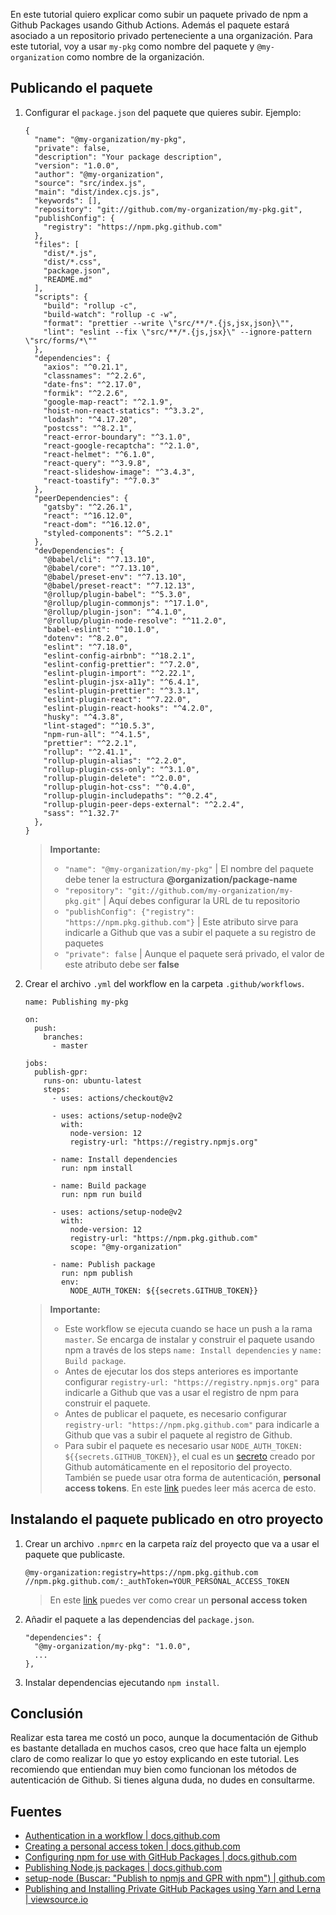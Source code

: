 En este tutorial quiero explicar como subir un paquete privado de npm a Github Packages usando Github Actions. Además el paquete estará asociado a un repositorio privado perteneciente a una organización. Para este tutorial, voy a usar `my-pkg` como nombre del paquete y `@my-organization` como nombre de la organización.

## Publicando el paquete

1. Configurar el `package.json` del paquete que quieres subir. Ejemplo:

   ```
   {
     "name": "@my-organization/my-pkg",
     "private": false,
     "description": "Your package description",
     "version": "1.0.0",
     "author": "@my-organization",
     "source": "src/index.js",
     "main": "dist/index.cjs.js",
     "keywords": [],
     "repository": "git://github.com/my-organization/my-pkg.git",
     "publishConfig": {
       "registry": "https://npm.pkg.github.com"
     },
     "files": [
       "dist/*.js",
       "dist/*.css",
       "package.json",
       "README.md"
     ],
     "scripts": {
       "build": "rollup -c",
       "build-watch": "rollup -c -w",
       "format": "prettier --write \"src/**/*.{js,jsx,json}\"",
       "lint": "eslint --fix \"src/**/*.{js,jsx}\" --ignore-pattern \"src/forms/*\""
     },
     "dependencies": {
       "axios": "^0.21.1",
       "classnames": "^2.2.6",
       "date-fns": "^2.17.0",
       "formik": "^2.2.6",
       "google-map-react": "^2.1.9",
       "hoist-non-react-statics": "^3.3.2",
       "lodash": "^4.17.20",
       "postcss": "^8.2.1",
       "react-error-boundary": "^3.1.0",
       "react-google-recaptcha": "^2.1.0",
       "react-helmet": "^6.1.0",
       "react-query": "^3.9.8",
       "react-slideshow-image": "^3.4.3",
       "react-toastify": "^7.0.3"
     },
     "peerDependencies": {
       "gatsby": "^2.26.1",
       "react": "^16.12.0",
       "react-dom": "^16.12.0",
       "styled-components": "^5.2.1"
     },
     "devDependencies": {
       "@babel/cli": "^7.13.10",
       "@babel/core": "^7.13.10",
       "@babel/preset-env": "^7.13.10",
       "@babel/preset-react": "^7.12.13",
       "@rollup/plugin-babel": "^5.3.0",
       "@rollup/plugin-commonjs": "^17.1.0",
       "@rollup/plugin-json": "^4.1.0",
       "@rollup/plugin-node-resolve": "^11.2.0",
       "babel-eslint": "^10.1.0",
       "dotenv": "^8.2.0",
       "eslint": "^7.18.0",
       "eslint-config-airbnb": "^18.2.1",
       "eslint-config-prettier": "^7.2.0",
       "eslint-plugin-import": "^2.22.1",
       "eslint-plugin-jsx-a11y": "^6.4.1",
       "eslint-plugin-prettier": "^3.3.1",
       "eslint-plugin-react": "^7.22.0",
       "eslint-plugin-react-hooks": "^4.2.0",
       "husky": "^4.3.8",
       "lint-staged": "^10.5.3",
       "npm-run-all": "^4.1.5",
       "prettier": "^2.2.1",
       "rollup": "^2.41.1",
       "rollup-plugin-alias": "^2.2.0",
       "rollup-plugin-css-only": "^3.1.0",
       "rollup-plugin-delete": "^2.0.0",
       "rollup-plugin-hot-css": "^0.4.0",
       "rollup-plugin-includepaths": "^0.2.4",
       "rollup-plugin-peer-deps-external": "^2.2.4",
       "sass": "^1.32.7"
     },
   }
   ```

   > **Importante:**
   >
   > - `"name": "@my-organization/my-pkg"` | El nombre del paquete debe tener la estructura **@organization/package-name**
   > - `"repository": "git://github.com/my-organization/my-pkg.git"` | Aquí debes configurar la URL de tu repositorio
   > - `"publishConfig": {"registry": "https://npm.pkg.github.com"}` | Este atributo sirve para indicarle a Github que vas a subir el paquete a su registro de paquetes
   > - `"private": false` | Aunque el paquete será privado, el valor de este atributo debe ser **false**

1. Crear el archivo `.yml` del workflow en la carpeta `.github/workflows`.

   ```
   name: Publishing my-pkg

   on:
     push:
       branches:
         - master

   jobs:
     publish-gpr:
       runs-on: ubuntu-latest
       steps:
         - uses: actions/checkout@v2

         - uses: actions/setup-node@v2
           with:
             node-version: 12
             registry-url: "https://registry.npmjs.org"

         - name: Install dependencies
           run: npm install

         - name: Build package
           run: npm run build

         - uses: actions/setup-node@v2
           with:
             node-version: 12
             registry-url: "https://npm.pkg.github.com"
             scope: "@my-organization"

         - name: Publish package
           run: npm publish
           env:
             NODE_AUTH_TOKEN: ${{secrets.GITHUB_TOKEN}}
   ```

   > **Importante:**
   >
   > - Este workflow se ejecuta cuando se hace un push a la rama `master`. Se encarga de instalar y construir el paquete usando npm a través de los steps `name: Install dependencies` y `name: Build package`.
   > - Antes de ejecutar los dos steps anteriores es importante configurar `registry-url: "https://registry.npmjs.org"` para indicarle a Github que vas a usar el registro de npm para construir el paquete.
   > - Antes de publicar el paquete, es necesario configurar `registry-url: "https://npm.pkg.github.com"` para indicarle a Github que vas a subir el paquete al registro de Github.
   > - Para subir el paquete es necesario usar `NODE_AUTH_TOKEN: ${{secrets.GITHUB_TOKEN}}`, el cual es un [secreto](https://docs.github.com/en/actions/reference/authentication-in-a-workflow) creado por Github automáticamente en el repositorio del proyecto. También se puede usar otra forma de autenticación, **personal access tokens**. En este [link](https://docs.github.com/en/packages/guides/configuring-npm-for-use-with-github-packages#authenticating-to-github-packages) puedes leer más acerca de esto.

## Instalando el paquete publicado en otro proyecto

1. Crear un archivo `.npmrc` en la carpeta raíz del proyecto que va a usar el paquete que publicaste.

   ```
   @my-organization:registry=https://npm.pkg.github.com
   //npm.pkg.github.com/:_authToken=YOUR_PERSONAL_ACCESS_TOKEN
   ```

   > En este [link](https://docs.github.com/en/github/authenticating-to-github/creating-a-personal-access-token) puedes ver como crear un **personal access token**

1. Añadir el paquete a las dependencias del `package.json`.

   ```
   "dependencies": {
     "@my-organization/my-pkg": "1.0.0",
     ...
   },
   ```

1. Instalar dependencias ejecutando `npm install`.

## Conclusión

Realizar esta tarea me costó un poco, aunque la documentación de Github es bastante detallada en muchos casos, creo que hace falta un ejemplo claro de como realizar lo que yo estoy explicando en este tutorial. Les recomiendo que entiendan muy bien como funcionan los métodos de autenticación de Github. Si tienes alguna duda, no dudes en consultarme.

## Fuentes

- [Authentication in a workflow | docs.github.com](https://docs.github.com/en/actions/reference/authentication-in-a-workflow)
- [Creating a personal access token | docs.github.com](https://docs.github.com/en/github/authenticating-to-github/creating-a-personal-access-token)
- [Configuring npm for use with GitHub Packages | docs.github.com](https://docs.github.com/en/packages/guides/configuring-npm-for-use-with-github-packages)
- [Publishing Node.js packages | docs.github.com](https://docs.github.com/en/actions/guides/publishing-nodejs-packages)
- [setup-node (Buscar: "Publish to npmjs and GPR with npm") | github.com](https://github.com/actions/setup-node/)
- [Publishing and Installing Private GitHub Packages using Yarn and Lerna | viewsource.io](https://viewsource.io/publishing-and-installing-private-github-packages-using-yarn-and-lerna/)
